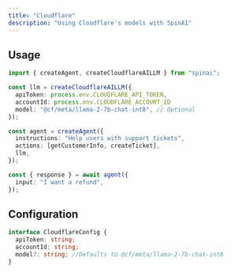 ```yaml
---
title: "Cloudflare"
description: "Using Cloudflare's models with SpinAI"
---
```


## Usage

```typescript
import { createAgent, createCloudflareAILLM } from "spinai";

const llm = createCloudflareAILLM({
  apiToken: process.env.CLOUDFLARE_API_TOKEN,
  accountId: process.env.CLOUDFLARE_ACCOUNT_ID
  model: "@cf/meta/llama-2-7b-chat-int8", // Optional
});

const agent = createAgent({
  instructions: "Help users with support tickets",
  actions: [getCustomerInfo, createTicket],
  llm,
});

const { response } = await agent({
  input: "I want a refund",
});
```

## Configuration

```typescript
interface CloudflareConfig {
  apiToken: string;
  accountId: string;
  model?: string; //Defaults to @cf/meta/llama-2-7b-chat-int8
}
```
